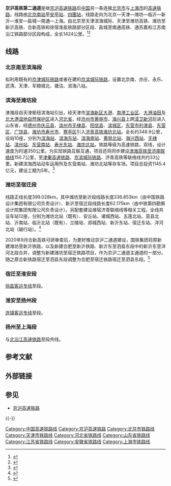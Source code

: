 {{中国大陆未来建设}}{{future public transportation}}'''京沪高铁第二通道'''是继[[京沪高速铁路|京沪高速铁路]]后[[中华人民共和国|中国]]另一条连接[[北京市|北京市]]与[[上海市|上海市]]的[[高速铁路|高速铁路]]。线路由[[北京南站|北京南站]]至[[安亭站_(京沪铁路)|安亭站]]、[[四團站|四團站]]，线路走向为北京—天津—潍坊—临沂—新沂—淮安—盐城—南通—上海。由北京至天津滨海城际、天津至潍坊高铁、潍坊至新沂高铁、合新高铁和徐宿淮盐铁路部分区段、盐城至南通高铁、通苏嘉和江苏南沿江铁路部分区段构成，全长1424公里。<ref name=":0">{{Cite web |url=http://linyi.qlwb.com.cn/2016/0628/658428.shtml |title=铁路高速民航等构建临沂立体大交通 |accessdate=2016-08-09 |archive-date=2016-10-18 |archive-url=https://web.archive.org/web/20161018221747/http://linyi.qlwb.com.cn/2016/0628/658428.shtml |dead-url=no }}</ref><ref name=":1">{{Cite web |url=http://www.jsrd.gov.cn/huizzl/qgrdh/quanguo1204/jianyi/201603/t20160307_273244.shtml |title=关于规划建设临淮宁高铁构建京沪高铁第二通道的建议 |access-date=2016-10-17 |archive-url=https://web.archive.org/web/20161018225418/http://www.jsrd.gov.cn/huizzl/qgrdh/quanguo1204/jianyi/201603/t20160307_273244.shtml |archive-date=2016-10-18 |dead-url=yes }}</ref>
{{Infobox rail system-route|box_width=315px
|rail_name= 京沪第二高速线
|name_bgcolor=
|banner_color=blue
|sec_banner_color=
|image= 
|image_width= 
|caption= 
|logo_bgcolor=
|logo_note=
|system_map=
|mapimage_width=
|map_bgcolor=
|locale={{PRC}}<br />[[北京|北京]]與[[上海|上海]]之間
|service_type= [[高速铁路|高速铁路]]
|status=建设中，部分营运中
|begin_operation=2008年8月1日（部分）<br />预计2025年（全线）
|end_operation=
|operation_note=
|system_length= 约1500km
|length_in_operation=162km
|total_length=
|line_title= 线路
|lines= 2（[[双线铁路|复线铁路]]）
|stations=
|route_title=
|main_route=
|secondary_route=
|standard= [[客运专线|客运专线]]
|main_stations= [[北京南站|北京南]]、[[天津站|天津]]、[[潍坊北站|潍坊北]]、[[临沂北站|临沂北]]、[[淮安站|淮安]]、[[南通西站|南通西]]、[[上海东站|上海东]]
|ridership=
|fleet_size=
|max_speed=350km/h（设计）
|orbital_plane=
|track_gauge= 1435毫米（[[标准轨|标准轨]]）
|min_radius= 
|max_grade=
|distance_between_mainlines=
|block_signal= 自动闭塞
|engine= [[接触网供电|接触网供电]]：50Hz 25kV
|depot=
|operator=
|franchise=
|hq=
|key_person=
|website=
|route_map_title = 线路图（单位：千米）
|route_map = 
{{京沪高铁第二通道RDT}}
}}

== 线路 ==

=== 北京南至滨海段 ===
拟利用既有的[[京津城际铁路|京津城际铁路]]或者在建的[[京滨城际铁路|京滨城际铁路]]，设置北京南、亦庄、永乐、武清、天津、军粮城北、塘沽、滨海八站。

=== 滨海至潍坊段 ===
{{main|津潍烟高速铁路}}
津潍段自天津枢纽滨海站引出，经天津市[[滨海新区|滨海新区]][[大港区_(天津市)|大港]]、[[天津南港工业区|南港工业区]]、[[大港油田|大港油田]]及[[北大港湿地自然保护区|北大港湿地自然保护区]]进入[[河北省|河北省]]，经[[沧州市|沧州市]][[黄骅市|黄骅市]]、[[海兴县|海兴县]]上跨[[漳卫新河|漳卫新河]]后进入山东省，经[[德州市|德州市]][[庆云县|庆云县]]，[[滨州市|滨州市]][[无棣县|无棣县]]、[[阳信县|阳信县]]、[[滨城区|滨城区]]，[[东营市|东营市]][[利津县|利津县]]、[[东营区|东营区]]、[[广饶县|广饶县]]，[[潍坊市|潍坊市]][[寿光市|寿光市]]、[[寒亭区|寒亭区]]引入[[济青高速铁路|济青高铁]][[潍坊北站|潍坊北站]]。全长约348.9公里，设站10座，分别为[[滨海站|滨海站]]、[[滨海东站|滨海东站]]、[[滨海南站|滨海南站]]、[[黄骅北站|黄骅北站]]、[[海兴西站|海兴西站]]、[[无棣站|无棣站]]、[[滨州站|滨州站]]、[[东营南站|东营南站]]、[[寿光东站|寿光东站]]、[[潍坊北站|潍坊北站]]。铁路等级为高速铁路，双线，设计速度为时速350公里。为实现铁路互联互通，项目还将同步建设[[济滨城际铁路|津潍高铁至济南联络线]]150.7公里，至[[津秦高速铁路|津秦高速铁路]]、[[京滨城际铁路|京滨城际铁路]]、济青高铁等联络线共约33公里。新建滨海西站动车运用所及东营南站、潍坊北站等存车场。项目总投资1145.4亿元，建设工期为5年。<ref>{{cite web |title=滨州高铁最新消息！将全线开工！途径滨城区、无棣县、阳信县... |url=http://fgw.shandong.gov.cn/art/2021/4/21/art_91593_10298858.html |website=山东省发改委 |publisher=大众日报 |accessdate=2022-01-09 |date=2021-04-21 }}{{Dead link}}</ref>

=== 潍坊至宿迁段 ===
{{main|潍宿高速铁路}}
线路正线长度399.028km，其中潍坊至新沂段线路长度336.853km（由中国铁路设计集团有限公司负责设计）、新沂至宿迁段线路长度62.175km（由中铁第四勘察设计院集团有限公司负责设计）。另配套建设潍宿济青联络线等相关工程。全线共设车站12座，分别为潍坊北站（既有）、安丘站、诸城西站、五莲北站、莒县北站、沂南站、临沂北站（既有）、兰陵站、郯城西站、新沂东站、宿迁东站、洋河北站（越行站）。<ref>{{cite web |title=“京沪二通道”潍宿高铁全线9座车站启动站房设计征集 |url=https://finance.sina.com.cn/tech/2021-08-12/doc-ikqciyzm1064041.shtml |website=新浪科技 |publisher=澎湃新闻 |accessdate=2021-08-30 |archive-date=2021-08-12 |archive-url=https://web.archive.org/web/20210812120806/https://finance.sina.com.cn/tech/2021-08-12/doc-ikqciyzm1064041.shtml }}</ref>

2020年9月合新高铁可研审查后，为更好推动京沪二通道建设，国铁集团将原新建潍坊至新沂铁路，以及新建合肥至新沂铁路、新沂东至泗县东段中的新沂东至洋河北段合并，调整为新建潍坊至宿迁铁路项目，作为京沪二通道主通道的一部分。随之原合新铁路宿迁至泗县东段调整为合肥至宿迁铁路宿迁至泗县东段。<ref>{{cite web |title=最新进展！事关京沪二通道！ |url=https://3g.163.com/dy/article/H716S7OM05526B5Y.html |website=网易 |publisher=半岛网 |accessdate=2022-05-10 |date=2022-05-10 |archive-date=2022-05-10 |archive-url=https://web.archive.org/web/20220510123420/https://3g.163.com/dy/article/H716S7OM05526B5Y.html }}</ref>

=== 宿迁至淮安段 ===
[[徐盐客运专线|徐盐客运专线]]{{站|宿迁}}至{{站|淮安东}}段。

=== 淮安至扬州段 ===
[[连镇客运专线|连镇客运专线]]{{站|淮安东}}至{{站|扬州东}}段。

=== 扬州至上海段 ===
与[[北沿江高速铁路|北沿江高速铁路]]{{站|扬州东}}至{{站|上海宝山}}段共线。

== 参考文献 ==
{{Reflist}}

== 外部链接 ==
{{Commons category|Beijing–Shanghai High-Speed Railway|京沪高速铁路}}

== 参见 ==
{{Portal box|中华人民共和国|铁路}}
* [[京沪高速铁路|京沪高速铁路]]
  
{{-}}
{{中国高速铁路}}

[[Category:中国高速铁路线|Category:中国高速铁路线]]
[[Category:京沪高速铁路|Category:京沪高速铁路]]
[[Category:北京市铁路线|Category:北京市铁路线]]
[[Category:天津市铁路线|Category:天津市铁路线]]
[[Category:河北省铁路线|Category:河北省铁路线]]
[[Category:山东省铁路线|Category:山东省铁路线]]
[[Category:江苏省铁路线|Category:江苏省铁路线]]
[[Category:安徽省铁路线|Category:安徽省铁路线]]
[[Category:上海市铁路线|Category:上海市铁路线]]